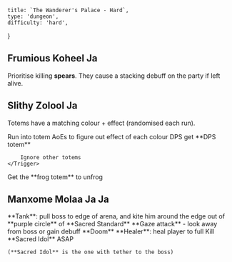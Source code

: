     title: `The Wanderer's Palace - Hard`,
    type: 'dungeon',
    difficulty: 'hard',
}

## Frumious Koheel Ja

Prioritise killing **spears**. <Consequence>They cause a stacking debuff on the party if left alive.</Consequence>

## Slithy Zolool Ja

Totems have a matching colour + effect (randomised each run).

<Trigger type="on" trigger="first totems spawn">
    Run into totem AoEs to figure out effect of each colour
</Trigger>

<OnlyDPS>
    <Trigger type="on" trigger="subsequent totem spawns">
        DPS get **DPS totem**

        Ignore other totems
    </Trigger>
</OnlyDPS>

<Trigger type="if" trigger="you become a frog" color="green">
    Get the **frog totem** to unfrog
</Trigger>

## Manxome Molaa Ja Ja

<OnlyTank>
    **Tank**: pull boss to edge of arena, and kite him around the edge out of <Purple>**purple circle**</Purple> of **Sacred Standard**
</OnlyTank>

<Trigger type="on cast" trigger="Soul Douse" color="orange">
    **Gaze attack** - look away from boss<Consequence> or gain debuff <Purple>**Doom**</Purple></Consequence>
</Trigger>

<OnlyHealer>
    <Trigger type="on gain debuff" trigger="Doom" color="purple">
        **Healer**: heal player to full
    </Trigger>
</OnlyHealer>

<Trigger type="on spawn" trigger="Sacred Idol">
    Kill **Sacred Idol** ASAP

    (**Sacred Idol** is the one with tether to the boss)
</Trigger>